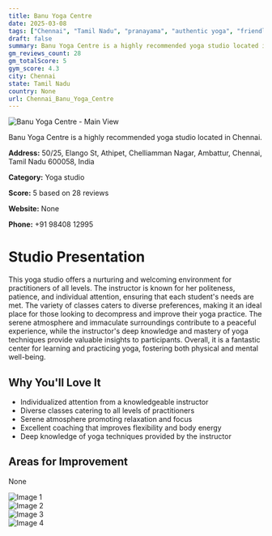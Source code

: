 ```yaml
---
title: Banu Yoga Centre
date: 2025-03-08
tags: ["Chennai", "Tamil Nadu", "pranayama", "authentic yoga", "friendly environment", "serene atmosphere", "Chennai"]  
draft: false
summary: Banu Yoga Centre is a highly recommended yoga studio located in Chennai.
gm_reviews_count: 28
gm_totalScore: 5
gym_score: 4.3
city: Chennai
state: Tamil Nadu
country: None
url: Chennai_Banu_Yoga_Centre
---
```


<div className="aspect-[16/9] relative my-8">
  <img 
    src="https://lh5.googleusercontent.com/p/AF1QipNUaVnjEm7ttCzG6jU2gl0F4-Mx08zsgQRZQgC8=w1920-h1080-k-no"
    alt="Banu Yoga Centre - Main View"
    className="object-cover absolute inset-0 w-full h-full rounded-lg"
  />
</div>

Banu Yoga Centre is a highly recommended yoga studio located in Chennai.

**Address:** 50/25, Elango St, Athipet, Chelliamman Nagar, Ambattur, Chennai, Tamil Nadu 600058, India

**Category:** Yoga studio

**Score:** 5 based on 28 reviews

**Website:** None

**Phone:** +91 98408 12995

# Studio Presentation

This yoga studio offers a nurturing and welcoming environment for practitioners of all levels. The instructor is known for her politeness, patience, and individual attention, ensuring that each student's needs are met. The variety of classes caters to diverse preferences, making it an ideal place for those looking to decompress and improve their yoga practice. The serene atmosphere and immaculate surroundings contribute to a peaceful experience, while the instructor's deep knowledge and mastery of yoga techniques provide valuable insights to participants. Overall, it is a fantastic center for learning and practicing yoga, fostering both physical and mental well-being.



## Why You'll Love It

- Individualized attention from a knowledgeable instructor
- Diverse classes catering to all levels of practitioners
- Serene atmosphere promoting relaxation and focus
- Excellent coaching that improves flexibility and body energy
- Deep knowledge of yoga techniques provided by the instructor

## Areas for Improvement

None

<div className="grid grid-cols-1 xl:grid-cols-2 gap-4 my-8">
<div className="aspect-[4/3] relative"><img src="https://lh5.googleusercontent.com/p/AF1QipMEPts3OFs4X_vu5w_feVEfVze0h3J-WjIdRPJs=w1920-h1080-k-no" alt="Image 1" className="object-cover absolute inset-0 w-full h-full rounded-lg" /></div>
<div className="aspect-[4/3] relative"><img src="https://lh5.googleusercontent.com/p/AF1QipOmX7V9qU5Q0QqdcGFSJtAWLHw4_4dTzBMD44FO=w1920-h1080-k-no" alt="Image 2" className="object-cover absolute inset-0 w-full h-full rounded-lg" /></div>
<div className="aspect-[4/3] relative"><img src="https://lh5.googleusercontent.com/p/AF1QipMQgmMLK72c0QjlpCdBnMcR50BAfJgpvaVknWX1=w1920-h1080-k-no" alt="Image 3" className="object-cover absolute inset-0 w-full h-full rounded-lg" /></div>
<div className="aspect-[4/3] relative"><img src="https://lh5.googleusercontent.com/p/AF1QipMGhq5klEYGHIWRcxQZ8QzCB2um5hqZk7HgINhK=w1920-h1080-k-no" alt="Image 4" className="object-cover absolute inset-0 w-full h-full rounded-lg" /></div>
</div>